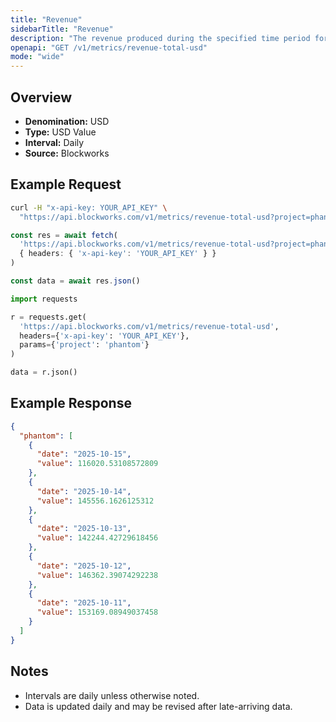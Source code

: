 ```yaml
---
title: "Revenue"
sidebarTitle: "Revenue"
description: "The revenue produced during the specified time period for given project."
openapi: "GET /v1/metrics/revenue-total-usd"
mode: "wide"
---
```


## Overview

- **Denomination:** USD
- **Type:** USD Value
- **Interval:** Daily
- **Source:** Blockworks

## Example Request

<CodeGroup>

```bash cURL
curl -H "x-api-key: YOUR_API_KEY" \
  "https://api.blockworks.com/v1/metrics/revenue-total-usd?project=phantom"
```

```typescript TypeScript
const res = await fetch(
  'https://api.blockworks.com/v1/metrics/revenue-total-usd?project=phantom',
  { headers: { 'x-api-key': 'YOUR_API_KEY' } }
)

const data = await res.json()
```

```python Python
import requests

r = requests.get(
  'https://api.blockworks.com/v1/metrics/revenue-total-usd',
  headers={'x-api-key': 'YOUR_API_KEY'},
  params={'project': 'phantom'}
)

data = r.json()
```

</CodeGroup>

## Example Response

```json
{
  "phantom": [
    {
      "date": "2025-10-15",
      "value": 116020.53108572809
    },
    {
      "date": "2025-10-14",
      "value": 145556.1626125312
    },
    {
      "date": "2025-10-13",
      "value": 142244.42729618456
    },
    {
      "date": "2025-10-12",
      "value": 146362.39074292238
    },
    {
      "date": "2025-10-11",
      "value": 153169.08949037458
    }
  ]
}
```

## Notes
- Intervals are daily unless otherwise noted.
- Data is updated daily and may be revised after late-arriving data.